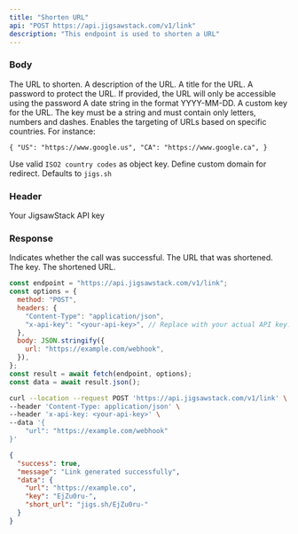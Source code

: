 ```yaml
---
title: "Shorten URL"
api: "POST https://api.jigsawstack.com/v1/link"
description: "This endpoint is used to shorten a URL"
---
```


### Body

<ParamField body="url" type="string" required>
  The URL to shorten.
</ParamField>

<ParamField body="description" type="string">
  A description of the URL.
</ParamField>

<ParamField body="title" type="string">
  A title for the URL.
</ParamField>

<ParamField body="password" type="string">
  A password to protect the URL. If provided, the URL will only be accessible
  using the password
</ParamField>

<ParamField body="expires_at" type="string">
  A date string in the format YYYY-MM-DD.
</ParamField>

<ParamField body="key" type="string">
  A custom key for the URL. The key must be a string and must contain only
  letters, numbers and dashes.
</ParamField>

<ParamField body="geo_targeting" type="object">
Enables the targeting of URLs based on specific countries. For instance:

`{
"US": "https://www.google.us",
"CA": "https://www.google.ca",
}`

<Tip>Use valid `ISO2 country codes` as object key.</Tip>
</ParamField>
<ParamField body="redirect_domain" type="string">
Define custom domain for redirect. Defaults to `jigs.sh`
</ParamField>
### Header

<ParamField header="x-api-key" type="string" required>
  Your JigsawStack API key
</ParamField>

### Response

<ResponseField name="success" type="boolean">
  Indicates whether the call was successful.
</ResponseField>

<ResponseField name="data" type="object">

<Expandable title="Toggle data" defaultOpen="true">

<ResponseField name="url" type="string">
  The URL that was shortened.
</ResponseField>

<ResponseField name="key" type="string">
  The key.
</ResponseField>

<ResponseField name="short_url" type="string">
  The shortened URL.
</ResponseField>

</Expandable>

</ResponseField>

<RequestExample>

```javascript Node.js
const endpoint = "https://api.jigsawstack.com/v1/link";
const options = {
  method: "POST",
  headers: {
    "Content-Type": "application/json",
    "x-api-key": "<your-api-key>", // Replace with your actual API key.
  },
  body: JSON.stringify({
    url: "https://example.com/webhook",
  }),
};
const result = await fetch(endpoint, options);
const data = await result.json();
```

```bash cURL
curl --location --request POST 'https://api.jigsawstack.com/v1/link' \
--header 'Content-Type: application/json' \
--header 'x-api-key: <your-api-key>' \
--data '{
    "url": "https://example.com/webhook"
}'
```

</RequestExample>

<ResponseExample>

```json Response
{
  "success": true,
  "message": "Link generated successfully",
  "data": {
    "url": "https://example.co",
    "key": "EjZu0ru-",
    "short_url": "jigs.sh/EjZu0ru-"
  }
}
```

</ResponseExample>
